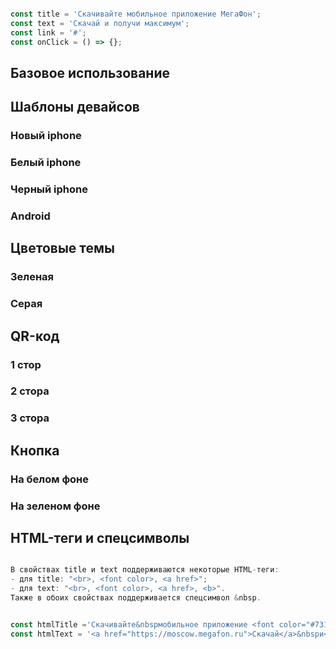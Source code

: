 
```javascript collapse=Демо данные

const title = 'Скачивайте мобильное приложение МегаФон';
const text = 'Скачай и получи максимум';
const link = '#';
const onClick = () => {};

```

## Базовое использование

<Playground>
    <ContentArea>
        <StoreBanner
            title={title}
            text={text}
            linkApple={link}
            onClickApple={onClick}
            linkGoogle={link}
            onClickGoogle={onClick}
            imageSrc={image}
            deviceMask="android"
        />
    </ContentArea>
</Playground>

## Шаблоны девайсов

### Новый iphone

<Playground>
    <ContentArea>
        <StoreBanner
            title={title}
            text={text}
            linkApple={link}
            onClickApple={onClick}
            linkGoogle={link}
            onClickGoogle={onClick}
            imageSrc={newIphoneImage}
            deviceMask="new-iphone"
        />
    </ContentArea>
</Playground>

### Белый iphone

<Playground>
    <ContentArea>
        <StoreBanner
            title={title}
            text={text}
            linkApple={link}
            onClickApple={onClick}
            linkGoogle={link}
            onClickGoogle={onClick}
            imageSrc={image}
            deviceMask="white-iphone"
        />
    </ContentArea>
</Playground>

### Черный iphone

<Playground>
    <ContentArea>
        <StoreBanner
            title={title}
            text={text}
            linkApple={link}
            onClickApple={onClick}
            linkGoogle={link}
            onClickGoogle={onClick}
            imageSrc={image}
            deviceMask="black-iphone"
        />
    </ContentArea>
</Playground>

### Android

<Playground>
    <ContentArea>
        <StoreBanner
            title={title}
            text={text}
            linkApple={link}
            onClickApple={onClick}
            linkGoogle={link}
            onClickGoogle={onClick}
            imageSrc={image}
            deviceMask="android"
        />
    </ContentArea>
</Playground>

## Цветовые темы

### Зеленая

<Playground>
    <ContentArea>
        <StoreBanner
            title={title}
            text={text}
            linkApple={link}
            onClickApple={onClick}
            linkGoogle={link}
            onClickGoogle={onClick}
            imageSrc={image}
            theme="green"
            deviceMask="white-iphone"
        />
    </ContentArea>
</Playground>

### Серая

<Playground>
    <ContentArea>
        <StoreBanner
            title={title}
            text={text}
            linkApple={link}
            onClickApple={onClick}
            linkGoogle={link}
            onClickGoogle={onClick}
            imageSrc={image}
            theme="spbSky1"
            deviceMask="android"
        />
    </ContentArea>
</Playground>

## QR-код

### 1 стор

<Playground>
    <ContentArea>
        <StoreBanner
            title={title}
            text={text}
            linkApple={link}
            onClickApple={onClick}
            imageSrc={image}
            qrCode={qrCode}
            deviceMask="black-iphone"
        />
    </ContentArea>
</Playground>

### 2 стора

<Playground>
    <ContentArea>
        <StoreBanner
            title={title}
            text={text}
            linkApple={link}
            onClickApple={onClick}
            linkGoogle={link}
            onClickGoogle={onClick}
            imageSrc={image}
            qrCode={qrCode}
            deviceMask="black-iphone"
        />
    </ContentArea>
</Playground>

### 3 стора

<Playground>
    <ContentArea>
        <StoreBanner
            title={title}
            text={text}
            linkApple={link}
            onClickApple={onClick}
            linkGoogle={link}
            onClickGoogle={onClick}
            linkHuawei={link}
            onClickHuawei={onClick}
            imageSrc={image}
            qrCode={qrCode}
            deviceMask="black-iphone"
        />
    </ContentArea>
</Playground>

## Кнопка

### На белом фоне

<Playground>
    <ContentArea>
        <StoreBanner
            title={title}
            text={text}
            linkButton="#"
            imageSrc={image}
            deviceMask="black-iphone"
        />
    </ContentArea>
</Playground>

### На зеленом фоне

<Playground>
    <ContentArea>
        <StoreBanner
            title={title}
            text={text}
            linkButton="#"
            imageSrc={image}
            deviceMask="black-iphone"
            theme="green"
        />
    </ContentArea>
</Playground>

## HTML-теги и спецсимволы

```javascript

В свойствах title и text поддерживаются некоторые HTML-теги:
- для title: "<br>, <font color>, <a href>";
- для text: "<br>, <font color>, <a href>, <b>".
Также в обоих свойствах поддерживается спецсимвол &nbsp.

```

```javascript collapse=Демо данные

const htmlTitle ='Скачивайте&nbspмобильное приложение <font color="#731982">МегаФон</font><br>по <a href="https://moscow.megafon.ru">ссылке</a>';
const htmlText = '<a href="https://moscow.megafon.ru">Скачай</a>&nbspи<br><font color="#731982">получи</font> <b>максимум</b>';

```

<Playground>
    <ContentArea>
        <StoreBanner
            title={htmlTitle}
            text={htmlText}
            linkApple={link}
            onClickApple={onClick}
            linkGoogle={link}
            onClickGoogle={onClick}
            imageSrc={image}
            deviceMask="android"
        />
    </ContentArea>
</Playground>
